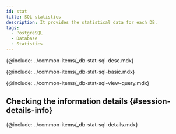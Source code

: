 ```yaml
---
id: stat
title: SQL statistics
description: It provides the statistical data for each DB.
tags:
  - PostgreSQL
  - Database
  - Statistics
---
```



<Note product='PostgreSQL' link='../postgresql-v1/stat' />

<!-- SQL 통계-->

{@include: ../common-items/_db-stat-sql-desc.mdx}

<!-- SQL 통계 기본 사용 안내 -->

{@include: ../common-items/_db-stat-sql-basic.mdx}

<!-- 쿼리별 수행 추이, 자세히 보기-->

{@include: ../common-items/_db-stat-sql-view-query.mdx}  

## Checking the information details {#session-details-info}

{@include: ../common-items/_db-stat-sql-details.mdx}
